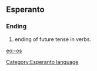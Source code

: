 ==Esperanto==
===Ending===
# ending of future tense in verbs.

[[eo:-os]]
[[Category:Esperanto language]]
{{Universala Vortaro}}